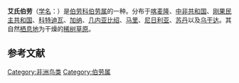 {{speciesbox
| image = Ploceus baglafecht emini Lanius gubernator.jpg
| status = LC
| status_system = IUCN3.1
| status_ref = <ref>{{cite iucn|url=https://www.iucnredlist.org/details/22705017/0 |title=''Lanius gubernator'' |author=BirdLife International |author-link=BirdLife International |year=2012 |access-date=26 November 2013|ref=harv}}</ref>
| genus = Lanius
| species = gubernator
| authority = [[古斯塔夫·哈特勞布|Hartlaub]], 1882
}}
'''艾氏伯劳'''（[[学名|学名]]：{{lang|la|''Lanius gubernator''}}）是[[伯劳科|伯劳科]][[伯劳属|伯劳属]]的一种。分布于[[喀麦隆|喀麦隆]]、[[中非共和国|中非共和国]]、[[刚果民主共和国|刚果民主共和国]]、[[科特迪瓦|科特迪瓦]]、[[加纳|加纳]]、[[几内亚比绍|几内亚比绍]]、[[马里|马里]]、[[尼日利亚|尼日利亚]]、[[苏丹|苏丹]]以及[[乌干达|乌干达]]。其自然[[栖息地|栖息地]]为干燥的[[稀树草原|稀树草原]]。

==参考文献==
{{reflist}}

[[Category:非洲鸟类|Category:非洲鸟类]]
[[Category:伯劳属|Category:伯劳属]]

{{Taxonbar|from=Q584813}}